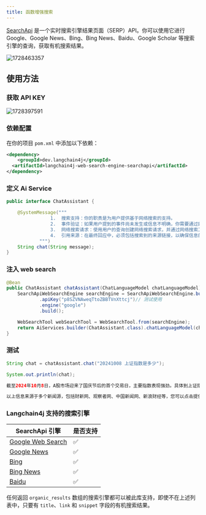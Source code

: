 ```yaml
---
title: 函数增强搜索
---
```


[SearchApi](https://www.searchapi.io/) 是一个实时搜索引擎结果页面（SERP）API。你可以使用它进行 Google、Google News、Bing、Bing News、Baidu、Google Scholar 等搜索引擎的查询，获取有机搜索结果。


<img src='https://minio.pigx.top/oss/202410/1728463357.png' alt='1728463357'/>

## 使用方法

### 获取 API KEY

<img src='https://minio.pigx.top/oss/202410/1728397591.png' alt='1728397591'/>

### 依赖配置
在你的项目 `pom.xml` 中添加以下依赖：

```xml
<dependency>
    <groupId>dev.langchain4j</groupId>
  <artifactId>langchain4j-web-search-engine-searchapi</artifactId>
</dependency>

```

### 定义 Ai Service

```java
public interface ChatAssistant {

    @SystemMessage("""
            	1.	搜索支持：你的职责是为用户提供基于网络搜索的支持。
            	2.	事件验证：如果用户提到的事件尚未发生或信息不明确，你需要通过网络搜索确认或查找相关信息。
            	3.	网络搜索请求：使用用户的查询创建网络搜索请求，并通过网络搜索工具进行实际查询。
            	4.	引用来源：在最终回应中，必须包括搜索到的来源链接，以确保信息的准确性和可验证性。
            """)
    String chat(String message);
}
```

### 注入 web search

```java
@Bean
public ChatAssistant chatAssistant(ChatLanguageModel chatLanguageModel) {
    SearchApiWebSearchEngine searchEngine = SearchApiWebSearchEngine.builder()
            .apiKey("p8SZVNAweqTtoZBBTVnXttcj")// 测试使用
            .engine("google")
            .build();

    WebSearchTool webSearchTool = WebSearchTool.from(searchEngine);
    return AiServices.builder(ChatAssistant.class).chatLanguageModel(chatLanguageModel).tools(webSearchTool).build();
}
```

### 测试

```java
String chat = chatAssistant.chat("20241008 上证指数是多少");

System.out.println(chat);

截至2024年10月8日，A股市场迎来了国庆节后的首个交易日，主要指数表现强劲。具体到上证指数，开盘时涨幅达到了10.13%，但之后的走势有所调整，最终收盘时上证指数报收于3489.78点，涨幅为4.59%。这一天，沪深两市的成交额均非常活跃，接近或超过3.5万亿元人民币。

以上信息来源于多个新闻源，包括财新网、观察者网、中国新闻网、新浪财经等，您可以点击提供的链接查看更详细的信息和报道背景。请注意，这些数据和分析仅供参考，市场情况可能会随时变化。

```

### Langchain4j 支持的搜索引擎
| SearchApi 引擎 | 是否支持 |
| --- | --- |
| [Google Web Search](https://www.searchapi.io/docs/google) | ✅ |
| [Google News](https://www.searchapi.io/docs/google-news) | ✅ |
| [Bing](https://www.searchapi.io/docs/bing) | ✅ |
| [Bing News](https://www.searchapi.io/docs/bing-news) | ✅ |
| [Baidu](https://www.searchapi.io/docs/baidu) | ✅ |


任何返回 `organic_results` 数组的搜索引擎都可以被此库支持，即使不在上述列表中，只要有 `title`、`link` 和 `snippet` 字段的有机搜索结果。




